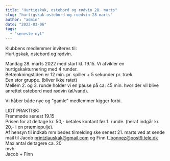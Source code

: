 ```yaml
---
title: "Hurtigskak, ostebord og rødvin 28. marts"
slug: "hurtigskak-ostebord-og-roedvin-28-marts"
author: "admin"
date: "2022-03-06"
tags: 
  - "seneste-nyt"
---
```


Klubbens medlemmer inviteres til:  
Hurtigskak, ostebord og rødvin.

Mandag 28. marts 2022 med start kl. 19.15. 
Vi afvikler en hurtigskakturnering med 4 runder.  
Betænkningstiden er 12 min. pr. spiller + 5 sekunder pr. træk.  
Een stor gruppe. (bliver ikke ratet)  
Mellem 2. og 3. runde holder vi en pause på ca. 45 min. hvor der vil blive anrettet ostebord med rødvin (øl/vand).

Vi håber både nye og "gamle" medlemmer kigger forbi.

LIDT PRAKTISK:  
Fremmøde senest 19.15  
Prisen for at deltage kr. 50,- betales kontant før 1. runde. (heraf indgår kr. 20,- i en præmiepulje).  
Af hensyn til indkøb mm bedes tilmelding ske senest 21. marts ved at sende mail til Jacob printzlauskak@gmail.com og Finn f\_bonnez@post9.tele.dk  
Max antal deltagere ca. 20  
mvh  
Jacob + Finn
